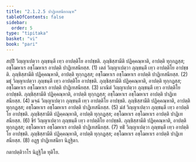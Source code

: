 ```yaml
---
title: "2.1.2.5 ปาฏิเทสนียกณฺฑ"
tableOfContents: false
sidebar:
  order: 5
type: "tipitaka"
basket: "vi"
book: "pari"
---
```



<DynamicBreadcrumb />

<Division number="240" book="pari">

<Paragraph number="982" book="pari">
สปฺปิํ วิญฺญาเปตฺวา ภุญฺชนฺตี เทฺว อาปตฺติโย อาปชฺชติ. ภุญฺชิสฺสามีติ ปฏิคฺคณฺหาติ, อาปตฺติ ทุกฺกฏสฺส; อชฺโฌหาเร อชฺโฌหาเร อาปตฺติ ปาฏิเทสนียสฺส. (1)
</Paragraph>

<Paragraph number="983" book="pari">
เตลํ วิญฺญาเปตฺวา ภุญฺชนฺตี เทฺว อาปตฺติโย อาปชฺชติ. ภุญฺชิสฺสามีติ ปฏิคฺคณฺหาติ, อาปตฺติ ทุกฺกฏสฺส; อชฺโฌหาเร อชฺโฌหาเร อาปตฺติ ปาฏิเทสนียสฺส. (2)
</Paragraph>

<Paragraph number="984" book="pari">
มธุํ วิญฺญาเปตฺวา ภุญฺชนฺตี เทฺว อาปตฺติโย อาปชฺชติ. ภุญฺชิสฺสามีติ ปฏิคฺคณฺหาติ, อาปตฺติ ทุกฺกฏสฺส; อชฺโฌหาเร อชฺโฌหาเร อาปตฺติ ปาฏิเทสนียสฺส. (3)
</Paragraph>

<Paragraph number="985" book="pari">
ผาณิตํ วิญฺญาเปตฺวา ภุญฺชนฺตี เทฺว อาปตฺติโย อาปชฺชติ. ภุญฺชิสฺสามีติ ปฏิคฺคณฺหาติ, อาปตฺติ ทุกฺกฏสฺส; อชฺโฌหาเร อชฺโฌหาเร อาปตฺติ ปาฏิเทสนียสฺส. (4)
</Paragraph>

<Paragraph number="986" book="pari">
มจฺฉํ วิญฺญาเปตฺวา ภุญฺชนฺตี เทฺว อาปตฺติโย อาปชฺชติ. ภุญฺชิสฺสามีติ ปฏิคฺคณฺหาติ, อาปตฺติ ทุกฺกฏสฺส; อชฺโฌหาเร อชฺโฌหาเร อาปตฺติ ปาฏิเทสนียสฺส. (5)
</Paragraph>

<Paragraph number="987" book="pari">
มํสํ วิญฺญาเปตฺวา ภุญฺชนฺตี เทฺว อาปตฺติโย อาปชฺชติ. ภุญฺชิสฺสามีติ ปฏิคฺคณฺหาติ, อาปตฺติ ทุกฺกฏสฺส; อชฺโฌหาเร อชฺโฌหาเร อาปตฺติ ปาฏิเทสนียสฺส. (6)
</Paragraph>

<Paragraph number="988" book="pari">
ขีรํ วิญฺญาเปตฺวา ภุญฺชนฺตี เทฺว อาปตฺติโย อาปชฺชติ. ภุญฺชิสฺสามีติ ปฏิคฺคณฺหาติ, อาปตฺติ ทุกฺกฏสฺส; อชฺโฌหาเร อชฺโฌหาเร อาปตฺติ ปาฏิเทสนียสฺส. (7)
</Paragraph>

<Paragraph number="989" book="pari">
ทธิํ วิญฺญาเปตฺวา ภุญฺชนฺตี เทฺว อาปตฺติโย อาปชฺชติ. ภุญฺชิสฺสามีติ ปฏิคฺคณฺหาติ, อาปตฺติ ทุกฺกฏสฺส; อชฺโฌหาเร อชฺโฌหาเร อาปตฺติ ปาฏิเทสนียสฺส. (8)

</Paragraph>
</Division>

<Paragraph number="990" type="center" book="pari">
อฏฺฐ ปาฏิเทสนียา นิฏฺฐิตา.

  
กตาปตฺติวาโร นิฏฺฐิโต ทุติโย.
</Paragraph>